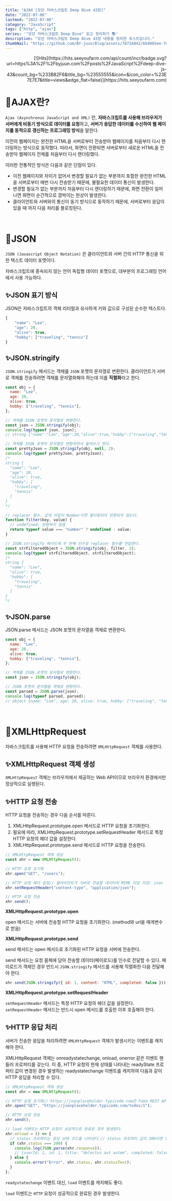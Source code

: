 ```yaml
---
title: "AJAX [모던 자바스크립트 Deep Dive 43장]"
date: "2022-07-06"
lastmod: "2022-07-06"
category: "JavaScript"
tags: ["http", "ajax"]
series: '"모던 자바스크립트 Deep Dive" 읽고 정리하기 📚'
description: "모던 자바스크립트 Deep Dive 43장 내용을 정리한 포스트입니다."
thumbNail: "https://github.com/BY-juun/Blog/assets/78716842/6b4065ee-7d44-4580-899f-58dafcb8b5a7"
---
```


<div align="right">
  [![Hits](https://hits.seeyoufarm.com/api/count/incr/badge.svg?url=https%3A%2F%2Fbyjuun.com%2Fposts%2FJavaScript%2Fdeep-dive-js-43&count_bg=%233B82F6&title_bg=%23555555&icon=&icon_color=%23E7E7E7&title=views&edge_flat=false)](https://hits.seeyoufarm.com)
</div>

# 🌟AJAX란?

`Ajax (Asynchronus JavaScript and XML)` 란, **자바스크립트를 사용해 브라우저가 서버에게 비동기 방식으로 데이터를 요청**하고, **서버가 응답한 데이터를 수신하여 웹 페이지를 동적으로 갱신하는 프로그래밍 방식**을 말한다.

이전의 웹페이지는 완전한 HTML을 서버로부터 전송받아 웹페이지를 처음부터 다시 렌더링하는 방식으로 동작했다. 따라서, 화면이 전환되면 서버로부터 새로운 HTML을 전송받아 웹페이지 전체를 처음부터 다시 랜더링했다.

이러한 전통적인 방식은 다음과 같은 단점이 있다.

- 이전 웹페이지와 차이가 없어서 변경할 필요가 없는 부분까지 포함한 완전한 HTML을 서버로부터 매번 다시 전송받기 때문에, 불필요한 데이터 통신이 발생한다.
- 변경할 필요가 없는 부분까지 처음부터 다시 렌더링하기 때문에, 화면 전환이 일어나면 화면이 순간적으로 깜박이는 현상이 발생한다.
- 클라이언트와 서버와의 통신이 동기 방식으로 동작하기 때문에, 서버로부터 응답이 있을 때 까지 다음 처리를 블로킹된다.

<br />

# 🌟JSON

`JSON (Javascript Object Notation)` 은 클라이언트와 서버 간의 HTTP 통신을 위한 텍스트 데이터 포맷이다.

자바스크립트에 종속되지 않는 언어 독립형 데이터 포맷으로, 대부분의 프로그래밍 언어에서 사용 가능하다.

## ✨JSON 표기 방식

JSON은 자바스크립트의 객체 리터럴과 유사하게 키와 값으로 구성된 순수한 텍스트다.

```jsx
{
    "name": "Lee",
    "age": 20,
    "alive": true,
    "hobby": ["traveling", "tennis"]
}

```

## ✨JSON.stringify

`JSON.stringify` 메서드는 객체를 `JSON` 포맷의 문자열로 변환한다. 클라이언트가 서버로 객체를 전송하려면 객체를 문자열화해야 하는데 이를 **직렬화**라고 한다.

```jsx
const obj = {
  name: "Lee",
  age: 20,
  alive: true,
  hobby: ["traveling", "tennis"],
};

// 객체를 JSON 포맷의 문자열로 변환한다.
const json = JSON.stringify(obj);
console.log(typeof json, json);
// string {"name":"Lee","age":20,"alive":true,"hobby":["traveling","tennis"]}

// 객체를 JSON 포맷의 문자열로 변환하면서 들여쓰기 한다.
const prettyJson = JSON.stringify(obj, null, 2);
console.log(typeof prettyJson, prettyJson);
/*
string {
  "name": "Lee",
  "age": 20,
  "alive": true,
  "hobby": [
    "traveling",
    "tennis"
  ]
}
*/

// replacer 함수. 값의 타입이 Number이면 필터링되어 반환되지 않는다.
function filter(key, value) {
  // undefined: 반환하지 않음
  return typeof value === "number" ? undefined : value;
}

// JSON.stringify 메서드에 두 번째 인수로 replacer 함수를 전달한다.
const strFilteredObject = JSON.stringify(obj, filter, 2);
console.log(typeof strFilteredObject, strFilteredObject);
/*
string {
  "name": "Lee",
  "alive": true,
  "hobby": [
    "traveling",
    "tennis"
  ]
}
*/
```

##

## ✨JSON.parse

JSON.parse 메서드는 JSON 포맷의 문자열을 객체로 변환한다.

```jsx
const obj = {
  name: "Lee",
  age: 20,
  alive: true,
  hobby: ["traveling", "tennis"],
};

// 객체를 JSON 포맷의 문자열로 변환한다.
const json = JSON.stringify(obj);

// JSON 포맷의 문자열을 객체로 변환한다.
const parsed = JSON.parse(json);
console.log(typeof parsed, parsed);
// object {name: "Lee", age: 20, alive: true, hobby: ["traveling", "tennis"]}
```

<br />

# 🌟XMLHttpRequest

자바스크립트를 사용해 HTTP 요청을 전송하려면 `XMLHttpRequest` 객체를 사용한다.

## ✨XMLHttpRequest 객체 생성

`XMLHttpRequest` 객체는 브라우저에서 제공하는 Web API이므로 브라우저 환경에서만 정상적으로 실행된다.

## ✨HTTP 요청 전송

HTTP 요청을 전송하는 경우 다음 순서를 따른다.

1. XMLHttpRequest.prototype.open 메서드로 HTTP 요청을 초기화한다.
2. 필요에 따라, XMLHttpRequest.prototype.setRequestHeader 메서드로 특정 HTTP 요청의 헤더 값을 설정한다.
3. XMLHttpRequest.prototype.send 메서드로 HTTP 요청을 전송한다.

```jsx
// XMLHttpRequest 객체 생성
const xhr = new XMLHttpRequest();

// HTTP 요청 초기화
xhr.open("GET", "/users");

// HTTP 요청 헤더 설정// 클라이언트가 서버로 전송할 데이터의 MIME 타입 지정: json
xhr.setRequestHeader("content-type", "application/json");

// HTTP 요청 전송
xhr.send();
```

**XMLHttpRequest.prototype.open**

open 메서드는 서버에 전송할 HTTP 요청을 초기화한다. (method와 url을 매게변수로 받음)

**XMLHttpRequest.prototype.send**

send 메서드는 open 메서드로 초기화된 HTTP 요청을 서버에 전송한다.

send 메서드는 요청 몸체에 담아 전송할 데이터(페이로드)를 인수로 전달할 수 있다. 페이로드가 객체인 경우 반드시 `JSON.stringify` 메서드를 사용해 직렬화한 다음 전달해야 한다.

```jsx
xhr.send(JSON.stringify({ id: 1, content: "HTML", completed: false }));
```

**XMLHttpRequest.prototype.setRequestHeader**

`setRequestHeader` 메서드는 특정 HTTP 요청의 헤더 값을 설정한다. `setRequestHeader` 메서드는 반드시 open 메서드를 호출한 이후 호출해야 한다.

## ✨HTTP 응답 처리

서버가 전송한 응답을 처리하려면 `XMLHttpRequest` 객체가 발생시키는 이벤트를 캐치해야 한다.

XMLHttpRequest 객체는 onreadystatechange, onload, onerror 같은 이벤트 핸들러 프로퍼티를 갖는다. 이 중, HTTP 요청의 현재 상태를 나타내는 readyState 프로퍼티 값이 변경된 경우 발생하는 readystatechange 이벤트를 캐치하여 다음과 같이 HTTP 응답을 처리할 수 있다.

```jsx
// XMLHttpRequest 객체 생성
const xhr = new XMLHttpRequest();

// HTTP 요청 초기화// https://jsonplaceholder.typicode.com은 Fake REST API를 제공하는 서비스다.
xhr.open("GET", "https://jsonplaceholder.typicode.com/todos/1");

// HTTP 요청 전송
xhr.send();

// load 이벤트는 HTTP 요청이 성공적으로 완료된 경우 발생한다.
xhr.onload = () => {
  // status 프로퍼티는 응답 상태 코드를 나타낸다.// status 프로퍼티 값이 200이면 정상적으로 응답된 상태이고// status 프로퍼티 값이 200이 아니면 에러가 발생한 상태다.// 정상적으로 응답된 상태라면 response 프로퍼티에 서버의 응답 결과가 담겨 있다.
  if (xhr.status === 200) {
    console.log(JSON.parse(xhr.response));
    // {userId: 1, id: 1, title: "delectus aut autem", completed: false}
  } else {
    console.error("Error", xhr.status, xhr.statusText);
  }
};
```

`readystatechange` 이벤트 대신, `load` 이벤트를 캐치해도 좋다.

`load` 이벤트는 `HTTP` 요청이 성공적으로 완료된 경우 발생한다.
